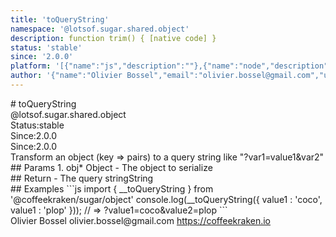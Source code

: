 ```yaml
---
title: 'toQueryString'
namespace: '@lotsof.sugar.shared.object'
description: function trim() { [native code] }
status: 'stable'
since: '2.0.0'
platform: '[{"name":"js","description":""},{"name":"node","description":""}]'
author: '{"name":"Olivier Bossel","email":"olivier.bossel@gmail.com","url":"https://coffeekraken.io"}'
---
```

<div class="docmap-mdx">
# toQueryString
<div class="_namespace">@lotsof.sugar.shared.object</div>
<div class="_metas">
<div class="_status"><span class="_status-label">Status:</span><span class="_status-value -stable">stable</span></div>
<div class="_since"><span class="_since-label">Since:</span><span class="_since-value">2.0.0</span></div>
<div class="_since"><span class="_since-label">Since:</span><span class="_since-value">2.0.0</span></div>
</div>
<div class="_description">
Transform an object (key => pairs) to a query string like "?var1=value1&var2"
</div>
<div class="_params">
## Params
1. <span class="_name">obj<span class="_required">*</span></span><span class="_default"></span> <span class="_type">Object</span>
   - The object to serialize
</div>
<div class="_return">
## Return
- <span class="_description">The query string</span><span class="_default"></span><span class="_type">String</span>
</div>
<div class="_examples">
## Examples
```js
import { __toQueryString } from '@coffeekraken/sugar/object'
console.log(__toQueryString({
	value1 : 'coco',
	value1 : 'plop'
}));
// => ?value1=coco&value2=plop
```
</div>
<div class="_author">
<span class="_name">Olivier Bossel</span>
<span class="_email">olivier.bossel@gmail.com</span>
<a href="https://coffeekraken.io" target="_blank" class="_url">https://coffeekraken.io</a>
</div>
</div>